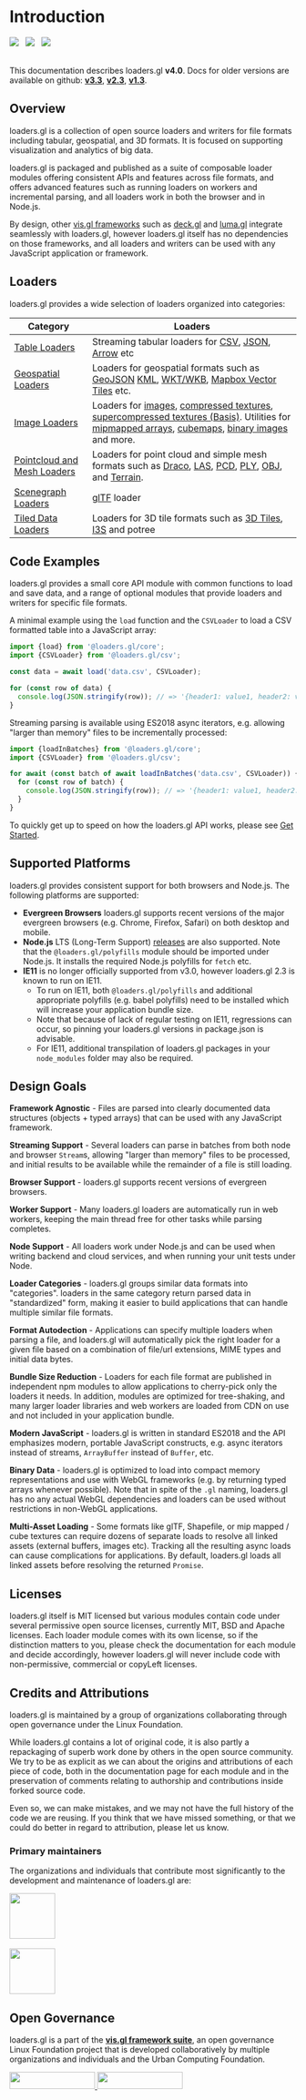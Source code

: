 # Introduction

<img src="https://badge.fury.io/js/%40loaders.gl%2Fcore.svg" /> &nbsp;
<img src="https://img.shields.io/badge/License-MIT-green.svg" /> &nbsp;
<img src="https://img.shields.io/npm/dm/@loaders.gl/core.svg" />  &nbsp; &nbsp; &nbsp;
<br />
<br />

This documentation describes loaders.gl **v4.0**. Docs for older versions are available on github:
**[v3.3](https://github.com/visgl/loaders.gl/blob/3.3-release/docs/README.md)**,
**[v2.3](https://github.com/visgl/loaders.gl/blob/2.3-release/docs/README.md)**,
**[v1.3](https://github.com/visgl/loaders.gl/blob/1.3-release/docs/README.md)**.

## Overview

loaders.gl is a collection of open source loaders and writers for file formats including tabular, geospatial, and 3D formats. It is focused on supporting visualization and analytics of big data. 

loaders.gl is packaged and published as a suite of composable loader modules offering consistent APIs and features across file formats, and offers advanced features such as running loaders on workers and incremental parsing, and all loaders work in both the browser and in Node.js.

By design, other [vis.gl frameworks](https://vis.gl/frameworks) such as [deck.gl](https://deck.gl) and [luma.gl](https://luma.gl) integrate seamlessly with loaders.gl, however loaders.gl itself has no dependencies on those frameworks, and all loaders and writers can be used with any JavaScript application or framework.

## Loaders

loaders.gl provides a wide selection of loaders organized into categories:

| Category                                                         | Loaders                                                                                                                                                                                                                                                                                                                                                                                                                                                                              |
| ---------------------------------------------------------------- | ------------------------------------------------------------------------------------------------------------------------------------------------------------------------------------------------------------------------------------------------------------------------------------------------------------------------------------------------------------------------------------------------------------------------------------------------------------------------------------ |
| [Table Loaders](docs/specifications/category-table)              | Streaming tabular loaders for [CSV](modules/csv/docs/api-reference/csv-loader), [JSON](modules/json/docs/api-reference/json-loader), [Arrow](modules/arrow/docs/api-reference/arrow-loader) etc                                                                                                                                                                                                                                                                                      |
| [Geospatial Loaders](docs/specifications/category-gis)           | Loaders for geospatial formats such as [GeoJSON](/docs/modules/json/api-reference/geojson-loader) [KML](modules/kml/docs/api-reference/kml-loader), [WKT/WKB](modules/wkt/docs/api-reference/wkt-loader), [Mapbox Vector Tiles](modules/mvt/docs/api-reference/mvt-loader) etc.                                                                                                                                                                                                   |
| [Image Loaders](docs/specifications/category-image)              | Loaders for [images](modules/images/docs/api-reference/image-loader), [compressed textures](modules/textures/docs/api-reference/compressed-texture-loader), [supercompressed textures (Basis)](modules/textures/docs/api-reference/basis-loader). Utilities for [mipmapped arrays](/docs/modules/textures/api-reference/load-image-array), [cubemaps](/docs/modules/textures/api-reference/load-image-cube), [binary images](/docs/modules/images/api-reference/binary-image-api) and more. |
| [Pointcloud and Mesh Loaders](docs/specifications/category-mesh) | Loaders for point cloud and simple mesh formats such as [Draco](modules/draco/docs/api-reference/draco-loader), [LAS](modules/las/docs/api-reference/las-loader), [PCD](modules/pcd/docs/api-reference/pcd-loader), [PLY](modules/ply/docs/api-reference/ply-loader), [OBJ](modules/obj/docs/api-reference/obj-loader), and [Terrain](modules/terrain/docs/api-reference/terrain-loader).                                                                                            |
| [Scenegraph Loaders](docs/specifications/category-scenegraph)    | [glTF](modules/gltf/docs/api-reference/gltf-loader) loader                                                                                                                                                                                                                                                                                                                                                                                                                           |
| [Tiled Data Loaders](docs/specifications/category-3d-tiles)         | Loaders for 3D tile formats such as [3D Tiles](/docs/modules/3d-tiles/api-reference/tiles-3d-loader), [I3S](/docs/modules/i3s/api-reference/i3s-loader) and potree                                                                                                                                                                                                                                                                                                                             |

## Code Examples

loaders.gl provides a small core API module with common functions to load and save data, and a range of optional modules that provide loaders and writers for specific file formats.

A minimal example using the `load` function and the `CSVLoader` to load a CSV formatted table into a JavaScript array:

```typescript
import {load} from '@loaders.gl/core';
import {CSVLoader} from '@loaders.gl/csv';

const data = await load('data.csv', CSVLoader);

for (const row of data) {
  console.log(JSON.stringify(row)); // => '{header1: value1, header2: value2}'
}
```

Streaming parsing is available using ES2018 async iterators, e.g. allowing "larger than memory" files to be incrementally processed:

```typescript
import {loadInBatches} from '@loaders.gl/core';
import {CSVLoader} from '@loaders.gl/csv';

for await (const batch of await loadInBatches('data.csv', CSVLoader)) {
  for (const row of batch) {
    console.log(JSON.stringify(row)); // => '{header1: value1, header2: value2}'
  }
}
```

To quickly get up to speed on how the loaders.gl API works, please see [Get Started](docs/developer-guide/get-started).

## Supported Platforms

loaders.gl provides consistent support for both browsers and Node.js. The following platforms are supported:

- **Evergreen Browsers** loaders.gl supports recent versions of the major evergreen browsers (e.g. Chrome, Firefox, Safari) on both desktop and mobile.
- **Node.js** LTS (Long-Term Support) [releases](https://nodejs.org/en/about/releases/) are also supported. Note that the `@loaders.gl/polyfills` module should be imported under Node.js. It installs the required Node.js polyfills for `fetch` etc.
- **IE11** is no longer officially supported from v3.0, however loaders.gl 2.3 is known to run on IE11.
  - To run on IE11, both `@loaders.gl/polyfills` and additional appropriate polyfills (e.g. babel polyfills) need to be installed which will increase your application bundle size.
  - Note that because of lack of regular testing on IE11, regressions can occur, so pinning your loaders.gl versions in package.json is advisable.
  - For IE11, additional transpilation of loaders.gl packages in your `node_modules` folder may also be required.
## Design Goals

**Framework Agnostic** - Files are parsed into clearly documented data structures (objects + typed arrays) that can be used with any JavaScript framework.

**Streaming Support** - Several loaders can parse in batches from both node and browser `Stream`s, allowing "larger than memory" files to be processed, and initial results to be available while the remainder of a file is still loading.

**Browser Support** - loaders.gl supports recent versions of evergreen browsers.

**Worker Support** - Many loaders.gl loaders are automatically run in web workers, keeping the main thread free for other tasks while parsing completes.

**Node Support** - All loaders work under Node.js and can be used when writing backend and cloud services, and when running your unit tests under Node.

**Loader Categories** - loaders.gl groups similar data formats into "categories". loaders in the same category return parsed data in "standardized" form, making it easier to build applications that can handle multiple similar file formats.

**Format Autodection** - Applications can specify multiple loaders when parsing a file, and loaders.gl will automatically pick the right loader for a given file based on a combination of file/url extensions, MIME types and initial data bytes.

**Bundle Size Reduction** - Loaders for each file format are published in independent npm modules to allow applications to cherry-pick only the loaders it needs. In addition, modules are optimized for tree-shaking, and many larger loader libraries and web workers are loaded from CDN on use and not included in your application bundle.

**Modern JavaScript** - loaders.gl is written in standard ES2018 and the API emphasizes modern, portable JavaScript constructs, e.g. async iterators instead of streams, `ArrayBuffer` instead of `Buffer`, etc.

**Binary Data** - loaders.gl is optimized to load into compact memory representations and use with WebGL frameworks (e.g. by returning typed arrays whenever possible). Note that in spite of the `.gl` naming, loaders.gl has no any actual WebGL dependencies and loaders can be used without restrictions in non-WebGL applications.

**Multi-Asset Loading** - Some formats like glTF, Shapefile, or mip mapped / cube textures can require dozens of separate loads to resolve all linked assets (external buffers, images etc). Tracking all the resulting async loads can cause complications for applications. By default, loaders.gl loads all linked assets before resolving the returned `Promise`.

## Licenses

loaders.gl itself is MIT licensed but various modules contain code under several permissive open source licenses, currently MIT, BSD and Apache licenses. Each loader module comes with its own license, so if the distinction matters to you, please check the documentation for each module and decide accordingly, however loaders.gl will never include code with non-permissive, commercial or copyLeft licenses.

## Credits and Attributions

loaders.gl is maintained by a group of organizations collaborating through open governance under the Linux Foundation.

While loaders.gl contains a lot of original code, it is also partly a repackaging of superb work done by others in the open source community. We try to be as explicit as we can about the origins and attributions of each piece of code, both in the documentation page for each module and in the preservation of comments relating to authorship and contributions inside forked source code.

Even so, we can make mistakes, and we may not have the full history of the code we are reusing. If you think that we have missed something, or that we could do better in regard to attribution, please let us know.

### Primary maintainers

The organizations and individuals that contribute most significantly to the development and maintenance of loaders.gl are:

<p style={{marginLeft: 30, marginRight: 'auto'}}>
  <a href="https://studio.foursquare.com">
    <img height="80" src="https://raw.githubusercontent.com/visgl/deck.gl-data/master/images/logos/Foursquare.svg" />
  </a>
  <br />
  <br />
  <a href="https://carto.com">
    <img height="80" src="https://raw.githubusercontent.com/visgl/deck.gl-data/master/images/logos/carto.svg" />
  </a>
</p>

## Open Governance

loaders.gl is a part of the <a href="https://vis.gl"><b>vis.gl framework suite</b></a>, an open governance Linux Foundation project that is developed collaboratively by multiple organizations and individuals and the Urban Computing Foundation.

<a href="https://vis.gl">
  <span style={{display: 'flex', flexDirection: 'column', padding: 30, gap: 50}}>
    <img height="30" width="150" src="https://raw.githubusercontent.com/visgl/deck.gl-data/master/images/logos/openjsf-color-textg.png" />
    <img height="30" width="150" src="https://raw.githubusercontent.com/visgl/deck.gl-data/master/images/logos/vis-logo.png" />
  </span>
</a>
